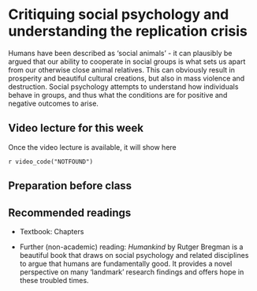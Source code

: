 # Critiquing social psychology and understanding the replication crisis

Humans have been described as 'social animals' - it can plausibly be argued that our ability to cooperate in social groups is what sets us apart from our otherwise close animal relatives. This can obviously result in prosperity and beautiful cultural creations, but also in mass violence and destruction. Social psychology attempts to understand how individuals behave in groups, and thus what the conditions are for positive and negative outcomes to arise.

## Video lecture for this week

Once the video lecture is available, it will show here

`r video_code("NOTFOUND")`

## Preparation before class



## Recommended readings

* Textbook: Chapters 

* Further (non-academic) reading: *Humankind* by Rutger Bregman is a beautiful book that draws on social psychology and related disciplines to argue that humans are fundamentally good. It provides a novel perspective on many 'landmark' research findings and offers hope in these troubled times.

